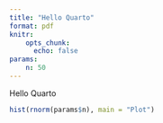 ```yaml
---
title: "Hello Quarto"
format: pdf
knitr:
    opts_chunk:
      echo: false
params:
    n: 50
---
```


Hello Quarto

```r
hist(rnorm(params$n), main = "Plot")
```
